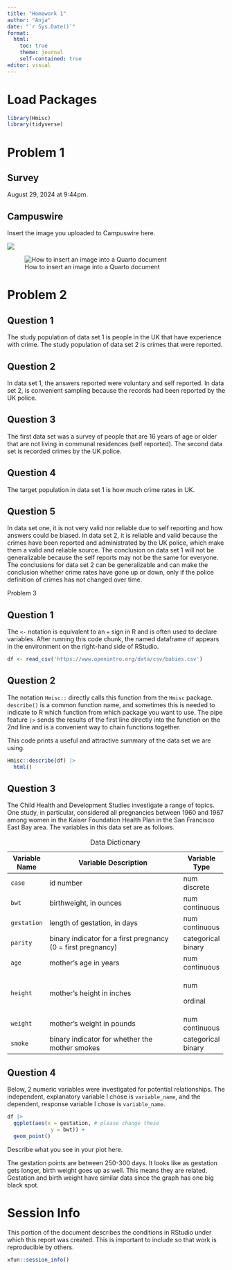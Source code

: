 ```yaml
---
title: "Homework 1"
author: "Anja"
date: "`r Sys.Date()`"
format: 
  html:
    toc: true
    theme: journal
    self-contained: true
editor: visual
---
```


# Load Packages

```r
library(Hmisc)
library(tidyverse)
```

# Problem 1

## Survey

August 29, 2024 at 9:44pm.

## Campuswire

Insert the image you uploaded to Campuswire here.

![](images/IMG_1286-01.HEIC)

![How to insert an image into a Quarto document](https://raw.githubusercontent.com/sarah-grabinski/data1220-55_fall2024/main/homework/images/How%20to%20insert%20an%20image%20into%20a%20Quarto%20document.png){fig-alt="This image shows top portion of the editor pane in RStudio with the image icon circled in red" fig-align="center"}

# Problem 2

## Question 1

The study population of data set 1 is people in the UK that have experience with crime. The study population of data set 2 is crimes that were reported.

## Question 2

In data set 1, the answers reported were voluntary and self reported. In data set 2, is convenient sampling because the records had been reported by the UK police.

## Question 3

The first data set was a survey of people that are 16 years of age or older that are not living in communal residences (self reported). The second data set is recorded crimes by the UK police.

## Question 4

The target population in data set 1 is how much crime rates in UK.

## Question 5

In data set one, it is not very valid nor reliable due to self reporting and how answers could be biased. In data set 2, it is reliable and valid because the crimes have been reported and administrated by the UK police, which make them a valid and reliable source. The conclusion on data set 1 will not be generalizable because the self reports may not be the same for everyone. The conclusions for data set 2 can be generalizable and can make the conclusion whether crime rates have gone up or down, only if the police definition of crimes has not changed over time.

Problem 3

## Question 1

The `<-` notation is equivalent to an `=` sign in R and is often used to declare variables. After running this code chunk, the named dataframe `df` appears in the environment on the right-hand side of RStudio.

```r
df <- read_csv('https://www.openintro.org/data/csv/babies.csv')

```

## Question 2

The notation `Hmisc::` directly calls this function from the `Hmisc` package. `describe()` is a common function name, and sometimes this is needed to indicate to R which function from which package you want to use. The pipe feature `|>` sends the results of the first line directly into the function on the 2nd line and is a convenient way to chain functions together.

This code prints a useful and attractive summary of the data set we are using.

```r
Hmisc::describe(df) |> 
  html()
```

## Question 3

The Child Health and Development Studies investigate a range of topics. One study, in particular, considered all pregnancies between 1960 and 1967 among women in the Kaiser Foundation Health Plan in the San Francisco East Bay area. The variables in this data set are as follows.

+---------------+--------------------------------------------------------------+--------------------+
| Variable Name | Variable Description                                         | Variable Type      |
+===============+==============================================================+====================+
| `case`        | id number                                                    | num discrete       |
+---------------+--------------------------------------------------------------+--------------------+
| `bwt`         | birthweight, in ounces                                       | num continuous     |
+---------------+--------------------------------------------------------------+--------------------+
| `gestation`   | length of gestation, in days                                 | num continuous     |
+---------------+--------------------------------------------------------------+--------------------+
| `parity`      | binary indicator for a first pregnancy (0 = first pregnancy) | categorical binary |
+---------------+--------------------------------------------------------------+--------------------+
| `age`         | mother's age in years                                        | num continuous     |
+---------------+--------------------------------------------------------------+--------------------+
| `height`      | mother's height in inches                                    | num                |
|               |                                                              |                    |
|               |                                                              | ordinal            |
+---------------+--------------------------------------------------------------+--------------------+
| `weight`      | mother's weight in pounds                                    | num continuous     |
+---------------+--------------------------------------------------------------+--------------------+
| `smoke`       | binary indicator for whether the mother smokes               | categorical binary |
+---------------+--------------------------------------------------------------+--------------------+

: Data Dictionary

## Question 4

Below, 2 numeric variables were investigated for potential relationships. The independent, explanatory variable I chose is `variable_name`, and the dependent, response variable I chose is `variable_name`.

```r
df |>
  ggplot(aes(x = gestation, # please change these
              y = bwt)) + 
  geom_point()
```

Describe what you see in your plot here.

The gestation points are between 250-300 days. It looks like as gestation gets longer, birth weight goes up as well. This means they are related. Gestation and birth weight have similar data since the graph has one big black spot.

# Session Info

This portion of the document describes the conditions in RStudio under which this report was created. This is important to include so that work is reproducible by others.

```r
xfun::session_info()
```
